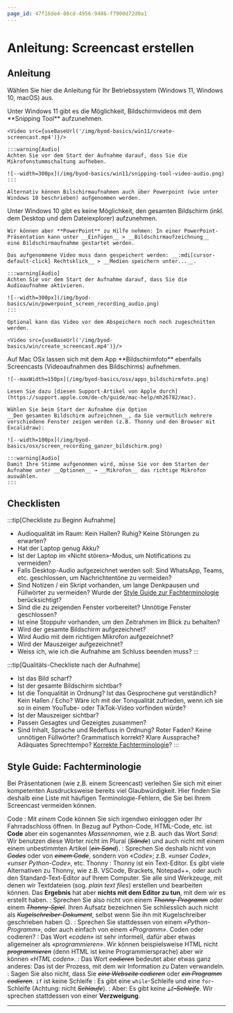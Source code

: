 ```yaml
---
page_id: 47f16de4-88cd-4956-9486-f7900d72d0a1
---
```



# Anleitung: Screencast erstellen
## Anleitung
Wählen Sie hier die Anleitung für Ihr Betriebssystem (Windows 11, Windows 10, macOS) aus.

<OsTabs>
  <TabItem value="win11">
    Unter Windows 11 gibt es die Möglichkeit, Bildschirmvideos mit dem **Snipping Tool** aufzunehmen.

    <Video src={useBaseUrl('/img/byod-basics/win11/create-screencast.mp4')}/>

    :::warning[Audio]
    Achten Sie vor dem Start der Aufnahme darauf, dass Sie die Mikrofonstummschaltung aufheben.
    
    ![--width=300px](/img/byod-basics/win11/snipping-tool-video-audio.png)
    :::

    Alternativ können Bilschirmaufnahmen auch über Powerpoint (wie unter Windows 10 beschrieben) aufgenommen werden.
  </TabItem>
  <TabItem value="win10">
    Unter Windows 10 gibt es keine Möglichkeit, den gesamten Bildschirm (inkl. dem Desktop und dem Dateiexplorer)
    aufzunehmen.

    Wir können aber **PowerPoint** zu Hilfe nehmen: In einer PowerPoint-Präsentation kann unter __Einfügen__ > __Bildschirmaufzeichnung__
    eine Bildschirmaufnahme gestartet werden.

    Das aufgenommene Video muss dann gespeichert werden: __:mdi[cursor-default-click] Rechtsklick__ > __Medien speichern unter...__.

    :::warning[Audio]
    Achten Sie vor dem Start der Aufnahme darauf, dass Sie die Audioaufnahme aktivieren.

    ![--width=300px](/img/byod-basics/win/powerpoint_screen_recording_audio.png)
    :::

    Optional kann das Video vor dem Abspeichern noch noch zugeschnitten werden.

    <Video src={useBaseUrl('/img/byod-basics/win/create_screencast.mp4')}/>

  </TabItem>
  <TabItem value="mac">
    Auf Mac OSx lassen sich mit dem App **Bildschirmfoto** ebenfalls Screencasts (Videoaufnahmen des Bildschirms)
    aufnehmen.

    ![--maxWidth=150px](/img/byod-basics/osx/apps_bildschirmfoto.png)

    Lesen Sie dazu [diesen Support-Artikel von Apple durch](https://support.apple.com/de-ch/guide/mac-help/mh26782/mac).
    
    Wählen Sie beim Start der Aufnahme die Option __Den gesamten Bildschirm aufzeichnen__, da Sie vermutlich mehrere verschiedene Fenster zeigen werden (z.B. Thonny und den Browser mit Excalidraw):

    ![--width=100px](/img/byod-basics/osx/screen_recording_ganzer_bildschirm.png)

    :::warning[Audio]
    Damit Ihre Stimme aufgenommen wird, müsse Sie vor dem Starten der Aufnahme unter __Optionen__ → __Mikrofon__ das richtige Mikrofon auswählen.
    :::
  </TabItem>
</OsTabs>

## Checklisten
:::tip[Checkliste zu Beginn Aufnahme]
- Audioqualität im Raum: Kein Hallen? Ruhig? Keine Störungen zu erwarten?
- Hat der Laptop genug Akku?
- Ist der Laptop im «Nicht stören»-Modus, um Notifications zu vermeiden?
- Falls Desktop-Audio aufgezeichnet werden soll: Sind WhatsApp, Teams, etc. geschlossen, um Nachrichtentöne zu vermeiden?
- Sind Notizen / ein Skript vorhanden, um lange Denkpausen und Füllwörter zu vermeiden? Wurde der [Style Guide zur Fachterminologie](#style-guide-fachterminologie) berücksichtigt?
- Sind die zu zeigenden Fenster vorbereitet? Unnötige Fenster geschlossen?
- Ist eine Stoppuhr vorhanden, um den Zeitrahmen im Blick zu behalten?
- Wird der gesamte Bildschirm aufgezeichnet?
- Wird Audio mit dem richtigen Mikrofon aufgezeichnet?
- Wird der Mauszeiger aufgezeichnet?
- Weiss ich, wie ich die Aufnahme am Schluss beenden muss?
:::

:::tip[Qualitäts-Checkliste nach der Aufnahme]
- Ist das Bild scharf? 
- Ist der gesamte Bildschirm sichtbar?
- Ist die Tonqualität in Ordnung? Ist das Gesprochene gut verständlich? Kein Hallen / Echo? Wäre ich mit der Tonqualität zufrieden, wenn ich sie so in einem YouTube- oder TikTok-Video vorfinden würde?
- Ist der Mauszeiger sichtbar?
- Passen Gesagtes und Gezeigtes zusammen?
- Sind Inhalt, Sprache und Redefluss in Ordnung? Roter Faden? Keine unnötigen Füllwörter? Grammatisch korrekt? Klare Aussprache? Adäquates Sprechtempo? [Korrekte Fachterminologie](#style-guide-fachterminologie)?
:::

## Style Guide: Fachterminologie
Bei Präsentationen (wie z.B. einem Screencast) verleihen Sie sich mit einer kompetenten Ausdrucksweise bereits viel Glaubwürdigkeit. Hier finden Sie deshalb eine Liste mit häufigen Terminologie-Fehlern, die Sie bei Ihrem Screencast vermeiden können.

Code
: Mit _einem_ Code können Sie sich irgendwo einloggen oder Ihr Fahrradschloss öffnen. In Bezug auf Python-Code, HTML-Code, etc. ist **Code** aber ein sogenanntes _Massennomen_, wie z.B. auch das Wort _Sand_: Wir benutzen diese Wörter nicht im Plural (_<s>Sände</s>_) und auch nicht mit einem einem unbestimmten Artikel (_<s>ein Sand</s>_).
: Sprechen Sie deshalb nicht von _<s>Codes</s>_ oder von _<s>einem Code</s>_, sondern von «_Code_»; z.B. _«unser Code»_, _«unser Python-Code»_, etc.
Thonny
: Thonny ist ein Text-Editor. Es gibt viele Alternativen zu Thonny, wie z.B. VSCode, Brackets, Notepad++, oder auch den Standard-Text-Editor auf Ihrem Computer. Sie alle sind Werkzeuge, mit denen wir Textdateien (sog. _plain text files_) erstellen und bearbeiten können. Das **Ergebnis** hat aber **nichts mit dem Editor zu tun**, mit dem wir es erstellt haben.
: Sprechen Sie also nicht von einem _<s>Thonny-Programm</s>_ oder einem _<s>Thonny-Spiel</s>_. Ihren Aufsatz bezeichnen Sie schliesslich auch nicht als _<s>Kugelschreiber-Dokument</s>_, selbst wenn Sie ihn mit Kugelschreiber geschrieben haben 😉.
: Sprechen Sie stattdessen von einem _«Python-Programm»_, oder auch einfach von einem _«Programm»_.
Coden oder codieren?
: Das Wort _«coden»_ ist sehr informell, dafür aber etwas allgemeiner als _«programmieren»_. Wir können beispielsweise HTML nicht _<s>programmieren</s>_ (denn HTML ist keine Programmiersprache) aber wir können _«HTML coden»_. 
: Das Wort _<s>codieren</s>_ bedeutet aber etwas ganz anderes: Das ist der Prozess, mit dem wir Information zu Daten verwandeln.
: Sagen Sie also nicht, dass Sie _<s>eine Webseite codieren</s>_ oder _<s>ein Programm codieren</s>_.
`if` ist keine Schleife
: Es gibt eine `while`-Schleife und eine `for`-Schleife (Achtung: nicht _<s>Schlaufe</s>_).
: Aber: Es gibt keine _<s>`if`-Schleife</s>_. Wir sprechen stattdessen von einer **Verzweigung**.

---
